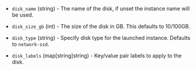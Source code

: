 <!-- Code generated from the comments of the DiskConfig struct in builder/yandex/common_config.go; DO NOT EDIT MANUALLY -->

- `disk_name` (string) - The name of the disk, if unset the instance name
  will be used.

- `disk_size_gb` (int) - The size of the disk in GB. This defaults to 10/100GB.

- `disk_type` (string) - Specify disk type for the launched instance. Defaults to `network-ssd`.

- `disk_labels` (map[string]string) - Key/value pair labels to apply to the disk.
